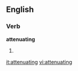 
==English==

===Verb===
'''attenuating'''

# {{present participle of|[[attenuate]]}}

[[it:attenuating]]
[[vi:attenuating]]